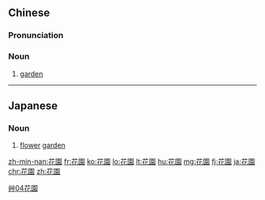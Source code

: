 ==Chinese==
{{zh-hanzi-box|[[花园]]|[[花]][[園]]}}

===Pronunciation===
{{zh-pron
|m=huāyuán
|ma=Zh-huayuán.ogg
|c=faa1 jyun4
|h=pfs=fâ-yèn
|mn=hoe-hn̂g
|cat=n}}

===Noun===
{{zh-noun}}

# {{context|Elementary Mandarin|lang=zh}} [[garden]]

[[Category:zh:Horticulture|艸04花園]]

----

==Japanese==
{{ja-kanjitab|はな|その|k2=ぞの|yomi=k|r=y}}

===Noun===
{{ja-noun|はなぞの}}

# [[flower]] [[garden]]

[[zh-min-nan:花園]]
[[fr:花園]]
[[ko:花園]]
[[lo:花園]]
[[lt:花園]]
[[hu:花園]]
[[mg:花園]]
[[fj:花園]]
[[ja:花園]]
[[chr:花園]]
[[zh:花園]]